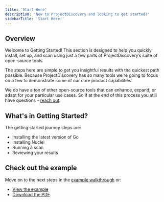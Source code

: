 ```yaml
---
title: 'Start Here'
description: 'New to ProjectDiscovery and looking to get started?'
sidebarTitle: 'Start Here!'
---
```


## Overview

Welcome to Getting Started! This section is designed to help you quickly install, set up, and scan using just a few parts of ProjectDiscovery’s suite of open-source tools.

The steps here are simple to get you insightful results with the quickest path possible. 
Because ProjectDiscovery has so many tools we're going to focus on a few to demonstrate some of our core product capabilities.

We do have a ton of other open-source tools that can enhance, expand, or adapt for your particular use cases. 
So if at the end of this process you still have questions - [reach out](/help).

## What's in Getting Started?
The getting started journey steps are:
 - Installing the latest version of Go
 - Installing Nuclei
 - Running a scan
 - Reviewing your results

## Check out the example

Move on to the next steps in the [example walkthrough](/getstarted-example) or:
- [View the example](https://drive.google.com/file/d/1hdQpnferNOnUji20GHG7KBkJkGBY7u5w/view)
- [Download the PDF](https://drive.google.com/uc?export=download&id=1hdQpnferNOnUji20GHG7KBkJkGBY7u5w).

